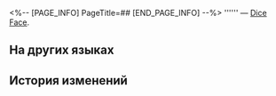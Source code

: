 <%-- [PAGE_INFO]
PageTitle=##
[END_PAGE_INFO] --%>
{{Предмет Инфобокс
|id          = 250585
|Изображение = Предмет .png
|Тип         = Dice Face
|Инвентарь   = 
|Редкость    = 3
|Эффект      = 
|Описание    = 
}}
'''''' — [[Dice Face]].

==На других языках==
{{На других языках
|en   = 
|zhs  = 
|zht  = 
|ja   = 
|ko   = 
|es   = 
|fr   = 
|ru   = 
|th   = 
|vi   = 
|de   = 
|id   = 
|pt   = 
}}

==История изменений==
{{История изменений|3.5}}